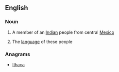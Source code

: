 ==English==

===Noun===
{{en-noun|s|-}}

# {{context|countable}} A member of an [[Indian]] people from central [[Mexico]]
# {{context|uncountable}} The [[language]] of these people

===Anagrams===
* [[Ithaca#English|Ithaca]]